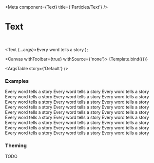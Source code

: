 

<Meta
  component={Text}
  title={'Particles/Text'}
/>

# Text

<br/>

  <Text {...args}>Every word tells a story</Text>
);

<Canvas withToolbar={true} withSource={'none'}>
  <Story name='Default' args={{}}>
    {Template.bind({})}
  </Story>
</Canvas>

<ArgsTable story={'Default'} />

### Examples

<Canvas>
  <Story name='paragraph'>
    <Text variant='paragraph'>Every word tells a story</Text>
  </Story>
</Canvas>

<Canvas>
  <Story name='inline'>
    <Text variant='inline'>Every word tells a story</Text>
  </Story>
</Canvas>

<Canvas>
  <Story name='bold'>
    <Text variant='bold'>Every word tells a story</Text>
  </Story>
</Canvas>

<Canvas>
  <Story name='strong'>
    <Text variant='strong'>Every word tells a story</Text>
  </Story>
</Canvas>

<Canvas>
  <Story name='italic'>
    <Text variant='italic'>Every word tells a story</Text>
  </Story>
</Canvas>

<Canvas>
  <Story name='emphasis'>
    <Text variant='emphasis'>Every word tells a story</Text>
  </Story>
</Canvas>

<Canvas>
  <Story name='underline'>
    <Text variant='underline'>Every word tells a story</Text>
  </Story>
</Canvas>

<Canvas>
  <Story name='mark'>
    <Text variant='mark'>Every word tells a story</Text>
  </Story>
</Canvas>

<Canvas>
  <Story name='small'>
    <Text variant='small'>Every word tells a story</Text>
  </Story>
</Canvas>

<Canvas>
  <Story name='deleted'>
    <Text variant='deleted'>Every word tells a story</Text>
  </Story>
</Canvas>

<Canvas>
  <Story name='inserted'>
    <Text variant='inserted'>Every word tells a story</Text>
  </Story>
</Canvas>

<Canvas>
  <Story name='subscript'>
    <Text variant='subscript'>Every word tells a story</Text>
  </Story>
</Canvas>

<Canvas>
  <Story name='superscript'>
    <Text variant='superscript'>Every word tells a story</Text>
  </Story>
</Canvas>

<Canvas>
  <Story name='header'>
    <Text variant='header'>Every word tells a story</Text>
  </Story>
</Canvas>

<Canvas>
  <Story name='title'>
    <Text variant='title'>Every word tells a story</Text>
  </Story>
</Canvas>

<Canvas>
  <Story name='subtitle'>
    <Text variant='subtitle'>Every word tells a story</Text>
  </Story>
</Canvas>

<Canvas>
  <Story name='header1'>
    <Text variant='header1'>Every word tells a story</Text>
  </Story>
</Canvas>

<Canvas>
  <Story name='header2'>
    <Text variant='header2'>Every word tells a story</Text>
  </Story>
</Canvas>

<Canvas>
  <Story name='header3'>
    <Text variant='header3'>Every word tells a story</Text>
  </Story>
</Canvas>

<Canvas>
  <Story name='header4'>
    <Text variant='header4'>Every word tells a story</Text>
  </Story>
</Canvas>

<Canvas>
  <Story name='header5'>
    <Text variant='header5'>Every word tells a story</Text>
  </Story>
</Canvas>

<Canvas>
  <Story name='header6'>
    <Text variant='header6'>Every word tells a story</Text>
  </Story>
</Canvas>

<Canvas>
  <Story name='note'>
    <Text variant='note'>Every word tells a story</Text>
  </Story>
</Canvas>

<Canvas>
  <Story name='supersize'>
    <Text variant='supersize'>Every word tells a story</Text>
  </Story>
</Canvas>

<Canvas>
  <Story name='unmargined'>
    <Text variant='unmargined'>Every word tells a story</Text>
  </Story>
</Canvas>

<Canvas>
  <Story name='margined'>
    <Text variant='margined'>Every word tells a story</Text>
  </Story>
</Canvas>

<Canvas>
  <Story name='colored'>
    <Text variant='colored'>Every word tells a story</Text>
  </Story>
</Canvas>

### Theming

TODO
